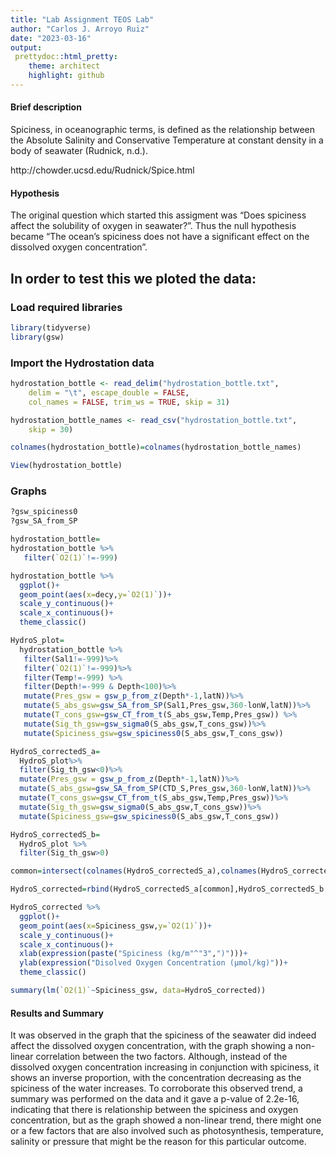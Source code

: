 ```yaml
---
title: "Lab Assignment TEOS Lab"
author: "Carlos J. Arroyo Ruiz"
date: "2023-03-16"
output:
 prettydoc::html_pretty:
    theme: architect
    highlight: github
---
```

#### Brief description

Spiciness, in oceanographic terms, is defined as the relationship between the Absolute Salinity and Conservative Temperature at constant density in a body of seawater (Rudnick, n.d.).

http://chowder.ucsd.edu/Rudnick/Spice.html

#### Hypothesis
The original question which started this assigment was "Does spiciness affect the solubility of oxygen in seawater?". Thus the null hypothesis became "The ocean's spiciness does not have a significant effect on the dissolved oxygen concentration".

## In order to test this we ploted the data:


### Load required libraries
```r
library(tidyverse)
library(gsw)
```

### Import the Hydrostation data
```r
hydrostation_bottle <- read_delim("hydrostation_bottle.txt", 
    delim = "\t", escape_double = FALSE, 
    col_names = FALSE, trim_ws = TRUE, skip = 31)

hydrostation_bottle_names <- read_csv("hydrostation_bottle.txt", 
    skip = 30)

colnames(hydrostation_bottle)=colnames(hydrostation_bottle_names)

View(hydrostation_bottle)
```

### Graphs
```r
?gsw_spiciness0
?gsw_SA_from_SP

hydrostation_bottle=
hydrostation_bottle %>%
   filter(`O2(1)`!=-999)

hydrostation_bottle %>%
  ggplot()+
  geom_point(aes(x=decy,y=`O2(1)`))+
  scale_y_continuous()+
  scale_x_continuous()+
  theme_classic()

HydroS_plot=
  hydrostation_bottle %>%
   filter(Sal1!=-999)%>%
   filter(`O2(1)`!=-999)%>%
   filter(Temp!=-999) %>%
   filter(Depth!=-999 & Depth<100)%>%
   mutate(Pres_gsw = gsw_p_from_z(Depth*-1,latN))%>%
   mutate(S_abs_gsw=gsw_SA_from_SP(Sal1,Pres_gsw,360-lonW,latN))%>%
   mutate(T_cons_gsw=gsw_CT_from_t(S_abs_gsw,Temp,Pres_gsw)) %>%
   mutate(Sig_th_gsw=gsw_sigma0(S_abs_gsw,T_cons_gsw))%>%
   mutate(Spiciness_gsw=gsw_spiciness0(S_abs_gsw,T_cons_gsw))

HydroS_correctedS_a=
  HydroS_plot%>%
  filter(Sig_th_gsw<0)%>%
  mutate(Pres_gsw = gsw_p_from_z(Depth*-1,latN))%>%
  mutate(S_abs_gsw=gsw_SA_from_SP(CTD_S,Pres_gsw,360-lonW,latN))%>%
  mutate(T_cons_gsw=gsw_CT_from_t(S_abs_gsw,Temp,Pres_gsw))%>%
  mutate(Sig_th_gsw=gsw_sigma0(S_abs_gsw,T_cons_gsw))%>%
  mutate(Spiciness_gsw=gsw_spiciness0(S_abs_gsw,T_cons_gsw))

HydroS_correctedS_b=
  HydroS_plot %>%
  filter(Sig_th_gsw>0)

common=intersect(colnames(HydroS_correctedS_a),colnames(HydroS_correctedS_b))

HydroS_corrected=rbind(HydroS_correctedS_a[common],HydroS_correctedS_b[common])

HydroS_corrected %>%
  ggplot()+
  geom_point(aes(x=Spiciness_gsw,y=`O2(1)`))+
  scale_y_continuous()+
  scale_x_continuous()+
  xlab(expression(paste("Spiciness (kg/m"^"3",")")))+
  ylab(expression("Disolved Oxygen Concentration (μmol/kg)"))+
  theme_classic()

summary(lm(`O2(1)`~Spiciness_gsw, data=HydroS_corrected))
```

#### Results and Summary

It was observed in the graph that the spiciness of the seawater did indeed affect the dissolved oxygen concentration, with the graph showing a non-linear correlation between the two factors. Although, instead of the dissolved oxygen concentration increasing in conjunction with spiciness, it shows an inverse proportion, with the concentration decreasing as the spiciness of the water increases. To corroborate this observed trend, a summary was performed on the data and it gave a p-value of 2.2e-16, indicating that there is relationship between the spiciness and oxygen concentration, but as the graph showed a non-linear trend, there might one or a few factors that are also involved such as photosynthesis, temperature, salinity or pressure that might be the reason for this particular outcome.